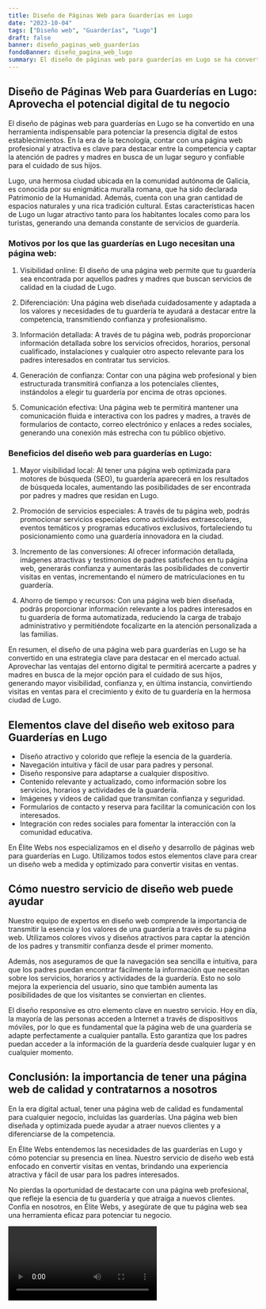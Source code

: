 ```yaml
---
title: Diseño de Páginas Web para Guarderías en Lugo
date: "2023-10-04"
tags: ["Diseño web", "Guarderías", "Lugo"]
draft: false
banner: diseño_paginas_web_guarderías
fondoBanner: diseño_pagina_web_lugo
summary: El diseño de páginas web para guarderías en Lugo se ha convertido en una herramienta indispensable para potenciar la presencia digital de estos establecimientos. En la era de la tecnología, contar con una página web profesional y atractiva es clave para destacar entre la competencia y captar la atención de padres y madres en busca de un lugar seguro y confiable para el cuidado de sus hijos.
---
```



## Diseño de Páginas Web para Guarderías en Lugo: Aprovecha el potencial digital de tu negocio

El diseño de páginas web para guarderías en Lugo se ha convertido en una herramienta indispensable para potenciar la presencia digital de estos establecimientos. En la era de la tecnología, contar con una página web profesional y atractiva es clave para destacar entre la competencia y captar la atención de padres y madres en busca de un lugar seguro y confiable para el cuidado de sus hijos.

Lugo, una hermosa ciudad ubicada en la comunidad autónoma de Galicia, es conocida por su enigmática muralla romana, que ha sido declarada Patrimonio de la Humanidad. Además, cuenta con una gran cantidad de espacios naturales y una rica tradición cultural. Estas características hacen de Lugo un lugar atractivo tanto para los habitantes locales como para los turistas, generando una demanda constante de servicios de guardería.

### Motivos por los que las guarderías en Lugo necesitan una página web:

1. Visibilidad online: El diseño de una página web permite que tu guardería sea encontrada por aquellos padres y madres que buscan servicios de calidad en la ciudad de Lugo.

2. Diferenciación: Una página web diseñada cuidadosamente y adaptada a los valores y necesidades de tu guardería te ayudará a destacar entre la competencia, transmitiendo confianza y profesionalismo.

3. Información detallada: A través de tu página web, podrás proporcionar información detallada sobre los servicios ofrecidos, horarios, personal cualificado, instalaciones y cualquier otro aspecto relevante para los padres interesados en contratar tus servicios.

4. Generación de confianza: Contar con una página web profesional y bien estructurada transmitirá confianza a los potenciales clientes, instándolos a elegir tu guardería por encima de otras opciones.

5. Comunicación efectiva: Una página web te permitirá mantener una comunicación fluida e interactiva con los padres y madres, a través de formularios de contacto, correo electrónico y enlaces a redes sociales, generando una conexión más estrecha con tu público objetivo.

### Beneficios del diseño web para guarderías en Lugo:

1. Mayor visibilidad local: Al tener una página web optimizada para motores de búsqueda (SEO), tu guardería aparecerá en los resultados de búsqueda locales, aumentando las posibilidades de ser encontrada por padres y madres que residan en Lugo.

2. Promoción de servicios especiales: A través de tu página web, podrás promocionar servicios especiales como actividades extraescolares, eventos temáticos y programas educativos exclusivos, fortaleciendo tu posicionamiento como una guardería innovadora en la ciudad.

3. Incremento de las conversiones: Al ofrecer información detallada, imágenes atractivas y testimonios de padres satisfechos en tu página web, generarás confianza y aumentarás las posibilidades de convertir visitas en ventas, incrementando el número de matriculaciones en tu guardería.

4. Ahorro de tiempo y recursos: Con una página web bien diseñada, podrás proporcionar información relevante a los padres interesados en tu guardería de forma automatizada, reduciendo la carga de trabajo administrativo y permitiéndote focalizarte en la atención personalizada a las familias.

En resumen, el diseño de una página web para guarderías en Lugo se ha convertido en una estrategia clave para destacar en el mercado actual. Aprovechar las ventajas del entorno digital te permitirá acercarte a padres y madres en busca de la mejor opción para el cuidado de sus hijos, generando mayor visibilidad, confianza y, en última instancia, convirtiendo visitas en ventas para el crecimiento y éxito de tu guardería en la hermosa ciudad de Lugo.

<GifSeo />

<Cta />

## Elementos clave del diseño web exitoso para Guarderías en Lugo

- Diseño atractivo y colorido que refleje la esencia de la guardería.
- Navegación intuitiva y fácil de usar para padres y personal.
- Diseño responsive para adaptarse a cualquier dispositivo.
- Contenido relevante y actualizado, como información sobre los servicios, horarios y actividades de la guardería.
- Imágenes y videos de calidad que transmitan confianza y seguridad.
- Formularios de contacto y reserva para facilitar la comunicación con los interesados.
- Integración con redes sociales para fomentar la interacción con la comunidad educativa.

En Élite Webs nos especializamos en el diseño y desarrollo de páginas web para guarderías en Lugo. Utilizamos todos estos elementos clave para crear un diseño web a medida y optimizado para convertir visitas en ventas.

## Cómo nuestro servicio de diseño web puede ayudar

Nuestro equipo de expertos en diseño web comprende la importancia de transmitir la esencia y los valores de una guardería a través de su página web. Utilizamos colores vivos y diseños atractivos para captar la atención de los padres y transmitir confianza desde el primer momento.

Además, nos aseguramos de que la navegación sea sencilla e intuitiva, para que los padres puedan encontrar fácilmente la información que necesitan sobre los servicios, horarios y actividades de la guardería. Esto no solo mejora la experiencia del usuario, sino que también aumenta las posibilidades de que los visitantes se conviertan en clientes.

El diseño responsive es otro elemento clave en nuestro servicio. Hoy en día, la mayoría de las personas acceden a Internet a través de dispositivos móviles, por lo que es fundamental que la página web de una guardería se adapte perfectamente a cualquier pantalla. Esto garantiza que los padres puedan acceder a la información de la guardería desde cualquier lugar y en cualquier momento.

## Conclusión: la importancia de tener una página web de calidad y contratarnos a nosotros

En la era digital actual, tener una página web de calidad es fundamental para cualquier negocio, incluidas las guarderías. Una página web bien diseñada y optimizada puede ayudar a atraer nuevos clientes y a diferenciarse de la competencia.

En Élite Webs entendemos las necesidades de las guarderías en Lugo y cómo potenciar su presencia en línea. Nuestro servicio de diseño web está enfocado en convertir visitas en ventas, brindando una experiencia atractiva y fácil de usar para los padres interesados.

No pierdas la oportunidad de destacarte con una página web profesional, que refleje la esencia de tu guardería y que atraiga a nuevos clientes. Confía en nosotros, en Élite Webs, y asegúrate de que tu página web sea una herramienta eficaz para potenciar tu negocio.

<Video />

<CtaBot job="Guarderías" city="Lugo" />

<Gmaps query="Lugo+españa+maps" />
